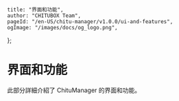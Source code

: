 	title: "界面和功能",
	author: "CHITUBOX Team",
	pageId: "/en-US/chitu-manager/v1.0.0/ui-and-features",
	ogImage: "/images/docs/og_logo.png",
};

# 界面和功能

此部分詳細介紹了 ChituManager 的界面和功能。

